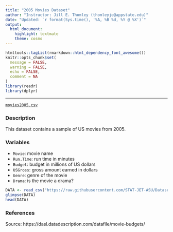 ```yaml
---
title: "2005 Movies Dataset"
author: "Instructor: Jill E. Thomley (thomleyje@appstate.edu)"
date: "Updated: `r format(Sys.time(), '%A, %B %d, %Y @ %X')`"
output: 
  html_document: 
    highlight: textmate
    theme: cosmo
---
```


```r
htmltools::tagList(rmarkdown::html_dependency_font_awesome())
knitr::opts_chunk$set(
  message = FALSE,
  warning = FALSE,
  echo = FALSE,
  comment = NA
)
library(readr)
library(dplyr)
```
<hr>

<i class="fas fa-database"></i> [`movies2005.csv`](https://raw.githubusercontent.com/STAT-JET-ASU/Datasets/master/Instructor/movies2005.csv)

### Description

This dataset contains a sample of US movies from 2005.

### Variables

* `Movie`: movie name
* `Run.Time`: run time in minutes
* `Budget`: budget in millions of US dollars
* `USGross`: gross amount earned in dollars
* `Genre`: genre of the movie
* `Drama`: is the movie a drama?

```r
DATA <- read_csv("https://raw.githubusercontent.com/STAT-JET-ASU/Datasets/master/Instructor/movies2005.csv")
glimpse(DATA)
head(DATA)
```

### References

Source: https://dasl.datadescription.com/datafile/movie-budgets/

<br>
